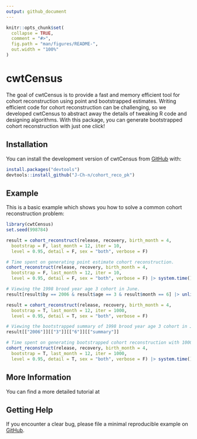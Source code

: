 ```yaml
---
output: github_document
---
```


<!-- README.md is generated from README.Rmd. Please edit that file -->

```r
knitr::opts_chunk$set(
  collapse = TRUE,
  comment = "#>",
  fig.path = "man/figures/README-",
  out.width = "100%"
)
```

# cwtCensus

<!-- badges: start -->

<!-- badges: end -->

The goal of cwtCensus is to provide a fast and memory efficient tool for cohort reconstruction using point and bootstrapped estimates. Writing efficient code for cohort reconstruction can be challenging, so we developed cwtCensus to abstract away the details of tweaking R code and designing algorithms. With this package, you can generate bootstrapped cohort reconstruction with just one click!

## Installation

You can install the development version of cwtCensus from [GitHub](https://github.com/J-Ch-n/cwtCensus/tree/main) with:

``` r
install.packages("devtools")
devtools::install_github("J-Ch-n/cohort_reco_pk")
```

## Example

This is a basic example which shows you how to solve a common cohort reconstruction problem:

```r
library(cwtCensus)
set.seed(998784)

result = cohort_reconstruct(release, recovery, birth_month = 4,
  bootstrap = F, last_month = 12, iter = 10,
  level = 0.95, detail = F, sex = "both", verbose = F)

# Time spent on generating point estimate cohort reconstruction.
cohort_reconstruct(release, recovery, birth_month = 4,
  bootstrap = F, last_month = 12, iter = 10,
  level = 0.95, detail = F, sex = "both", verbose = F) |> system.time()

# Viewing the 1998 brood year age 3 cohort in June.
result[result$by == 2006 & result$age == 3 & result$month == 6] |> unlist()

result = cohort_reconstruct(release, recovery, birth_month = 4,
  bootstrap = T, last_month = 12, iter = 1000,
  level = 0.95, detail = T, sex = "both", verbose = F)

# Viewing the bootstrapped summary of 1998 brood year age 3 cohort in June.
result[["2006"]][["3"]][["6"]][["summary"]]

# Time spent on generating bootstrapped cohort reconstruction with 1000 iterations.
cohort_reconstruct(release, recovery, birth_month = 4,
  bootstrap = T, last_month = 12, iter = 1000,
  level = 0.95, detail = T, sex = "both", verbose = F) |> system.time()
```

## More Information

You can find a more detailed tutorial at 

## Getting Help

If you encounter a clear bug, please file a minimal reproducible example on [GitHub](https://github.com/J-Ch-n/cwtCensus/issues).
